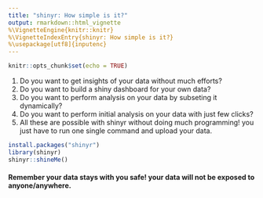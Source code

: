 ```yaml
---
title: "shinyr: How simple is it?"
output: rmarkdown::html_vignette
%\VignetteEngine{knitr::knitr}
%\VignetteIndexEntry{shinyr: How simple is it?}
%\usepackage[utf8]{inputenc}
---
```


```r
knitr::opts_chunk$set(echo = TRUE)
```

1. Do you want to get insights of your data without much efforts?
2. Do you want to build a shiny dashboard for your own data?
3. Do you want to perform analysis on your data by subseting it dynamically? 
4. Do you want to perform initial analysis on your data with just few clicks?
5. All these are possible with shinyr without doing much programming! you just have to run one single command and upload your data. 

```r
install.packages("shinyr")
library(shinyr)
shinyr::shineMe()
```

#### Remember your data stays with you safe! your data will not be exposed to anyone/anywhere.



